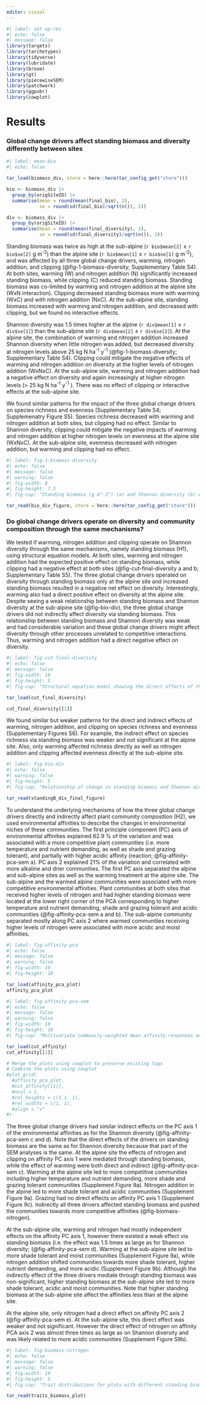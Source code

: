 ```yaml
---
editor: visual
---
```


```r
#| label: set-up-res
#| echo: false
#| message: false
library(targets)
library(tarchetypes)
library(tidyverse)
library(lubridate)
library(broom)
library(gt)
library(piecewiseSEM)
library(patchwork)
library(ggpubr)
library(cowplot)

```

# Results

### Global change drivers affect standing biomass and diversity differently between sites

```r
#| label: mean-bio
#| echo: false

tar_load(biomass_div, store = here::here(tar_config_get("store")))

bio <- biomass_div |> 
  group_by(origSiteID) |> 
  summarise(mean = round(mean(final_bio), 2), 
            se = round(sd(final_bio)/sqrt(n()), 2))

div <- biomass_div |> 
  group_by(origSiteID) |> 
  summarise(mean = round(mean(final_diversity), 2), 
            se = round(sd(final_diversity)/sqrt(n()), 2))

```

<!--# Should I mention the main effects only first, since there are interactions in the alpine site -->

Standing biomass was twice as high at the sub-alpine (`r bio$mean[2]` ± `r bio$se[2]` g m^-2^) than the alpine site (`r bio$mean[1]` ± `r bio$se[1]` g m^-2^), and was affected by all three global change drivers, warming, nitrogen addition, and clipping (@fig-1-biomass-diversity; Supplementary Table S4). At both sites, warming (W) and nitrogen addition (N) significantly increased standing biomass, while clipping (C) reduced standing biomass. Standing biomass was co-limited by warming and nitrogen addition at the alpine site (WxN interaction). Clipping decreased standing biomass more with warming (WxC) and with nitrogen addition (NxC). At the sub-alpine site, standing biomass increased with warming and nitrogen addition, and decreased with clipping, but we found no interactive effects.

Shannon diversity was 1.5 times higher at the alpine (`r div$mean[1]` ± `r div$se[1]`) than the sub-alpine site (`r div$mean[2]` ± `r div$se[2]`). At the alpine site, the combination of warming and nitrogen addition increased Shannon diversity when little nitrogen was added, but decreased diversity at nitrogen levels above 25 kg N ha^-1^ y^-1^ (@fig-1-biomass-diversity; Supplementary Table S4). Clipping could mitigate the negative effects of warming and nitrogen addition on diversity at the higher levels of nitrogen addition (WxNxC). At the sub-alpine site, warming and nitrogen addition had a negative effect on diversity and again increasingly at higher nitrogen levels (\> 25 kg N ha^-1^ y^-1^ ). There was no effect of clipping or interactive effects at the sub-alpine site.

We found similar patterns for the impact of the three global change drivers on species richness and evenness (Supplementary Table S4; Supplemenatry Figure S5). Species richness decreased with warming and nitrogen addition at both sites, but clipping had no effect. Similar to Shannon diversity, clipping could mitigate the negative impacts of warming and nitrogen addition at higher nitrogen levels on evenness at the alpine site (WxNxC). At the sub-alpine site, evenness decreased with nitrogen addition, but warming and clipping had no effect.

```r
#| label: fig-1-biomass-diversity
#| echo: false
#| message: false
#| warning: false
#| fig-width: 8
#| fig-height: 7.5
#| fig-cap: "Standing biomass (g m^-2^) (a) and Shannon diversity (b) with increasing nitrogen addition (kg N ha^-1^ y^-1^) in the alpine (upper row) and sub-alpine (lower row) sites. The x axis is log transformed, the numbers are on the original scale for ease of interpretation. The colors indicate ambient (black) and warm conditions (red) and the shapes show the different clipping treatments (circle = control, square = medium, triangle = intensive clipping). The points show the raw data, while the lines indicate model predictions with confidence intervals. The capital letters (black) within panels indicate significant model terms (W = warming, N = nitrogen addition, C = clipping, S = site, combined letters, e.g. WxC = interactions). Letters in grey indicate almost significant model terms (0.05 < *P* < 0.07)."

tar_read(bio_div_figure, store = here::here(tar_config_get("store")))

```

### Do global change drivers operate on diversity and community composition through the same mechanisms?

We tested if warming, nitrogen addition and clipping operate on Shannon diversity through the same mechanisms, namely standing biomass (H1), using structural equation models. At both sites, warming and nitrogen addition had the expected positive effect on standing biomass, while clipping had a negative effect at both sites (@fig-cut-final-diversity a and b; Supplementary Table S5). The three global change drivers operated on diversity through standing biomass only at the alpine site and increased standing biomass resulted in a negative net effect on diversity. Interestingly, warming also had a direct positive effect on diversity at the alpine site. Despite seeing a weak relationship between standing biomass and Shannon diversity at the sub-alpine site (@fig-bio-div), the three global change drivers did not indirectly affect diversity via standing biomass. This relationship between standing biomass and Shannon diversity was weak and had considerable variation and these global change drivers might affect diversity through other processes unrelated to competitive interactions. Thus, warming and nitrogen addition had a direct negative effect on diversity.

```r
#| label: fig-cut-final-diversity
#| echo: false
#| message: false
#| fig-width: 10
#| fig-height: 5
#| fig-cap: "Structural equation model showing the direct effects of the global change drivers, warming, nitrogen addition and clipping, and indirectly through biomass on Shannon diversity for the a) alpine and b) sub-alpine site. The numbers indicate the regression coefficients and the thickness of the line relates to the strength of the effect. Significant effects are indicated by asterisks (*** for P value < 0.001, ** for 0.001 ≤ P-value < 0.01, and * for 0.01 ≤ P-value < 0.05). The colours shows the direction of the effect (black = positive and grey = negative). Each driver, mediator and predictor are coloured in a separate colour: red = warming, green = nitrogen, yellow = clipping, blue = biomass, brown = diversity."

tar_load(cut_final_diversity)

cut_final_diversity[[1]]

```

We found similar but weaker patterns for the direct and indirect effects of warming, nitrogen addition, and clipping on species richness and evenness (Supplementary Figures S6). For example, the indirect effect on species richness via standing biomass was weaker and not significant at the alpine site. Also, only warming affected richness directly as well as nitrogen addition and clipping affected evenness directly at the sub-alpine site.

```r
#| label: fig-bio-div
#| echo: false
#| warning: false
#| fig-height: 5
#| fig-cap: "Relationship of change in standing biomass and Shannon diversity at the alpine and sub-alpine site. The colors indicate ambient (black) and warm conditions (red) and the shapes show the different clipping treatments (circle = control, square = medium, and triangle = intensive clipping). The size of the symbols indicate the nitrogen addition level. The nitrogen levels are log transformed, the numbers on the legend are on the original scale for ease of interpretation."

tar_read(standingB_div_final_figure)

```

To understand the underlying mechanisms of how the three global change drivers directly and indirectly affect plant community composition (H2), we used environmental affinities to describe the changes in environmental niches of these communities. The first principle component (PC) axis of environmental affinities explained 62.9 % of the variation and was associated with a more competitive plant communities (i.e. more temperature and nutrient demanding, as well as shade and grazing tolerant), and partially with higher acidic affinity (reaction; @fig-affinity-pca-sem a). PC axis 2 explained 21% of the variation and correlated with more alkaline and drier communities. The first PC axis separated the alpine and sub-alpine sites as well as the warming treatment at the alpine site. The sub-alpine and the warmed alpine communities were associated with more competitive environmental affinities. Plant communities at both sites that received higher levels of nitrogen and had higher standing biomass were located at the lower right corner of the PCA corresponding to higher temperature and nutrient demanding, shade and grazing tolerant and acidic communities (@fig-affinity-pca-sem a and b). The sub-alpine community separated mostly along PC axis 2 where warmed communities receiving higher levels of nitrogen were associated with more acidic and moist affinities.

```r
#| label: fig-affinity-pca
#| echo: false
#| message: false
#| warning: false
#| fig-width: 10
#| fig-height: 10

tar_load(affinity_pca_plot)
affinity_pca_plot

```

```r
#| label: fig-affinity-pca-sem
#| echo: false
#| message: false
#| warning: false
#| fig-width: 10
#| fig-height: 10
#| fig-cap: "Multivariate community-weighted mean affinity responses and structural equation models. a) Warming, clipping and nitrogen addition responses and b) biomass responses, determined by a principal component analysis (PCA). The PCA was conducted for the alpine and sub-alpine site together. The plant community originating from the alpine (filled symbols) and sub-alpine (open symbols) sites are shown. The colour represents the warming treatment (black = ambient, red = warming) or biomass (gradient of blue), the shape the clipping treatment (circle = control, square = medium, triangle = intensive clipping), and the point size indicates nitrogen addition level or biomass. The nitrogen levels are log transformed, the numbers on the legend are on the original scale for ease of interpretation. Affinities include plant height, temperature, light, moisture, nutrients, reaction, and grazing disturbance. Arrows show trait loadings on the first two principal components. c-f) Structural equation model showing the direct effects of the global change drivers, warming, nitrogen addition and cutting and indirectly through biomass on affinity PCA axis 1 for the c) alpine and d) sub-alpine site and the affinity PC axis 2 for the e) alpine and f) sub-alpine site. The numbers indicate the regression coefficients and the thickness of the line relates to the strength of the effect. Significant effects are indicated by asterisks (*** for P value < 0.001, ** for 0.001 ≤ P-value < 0.01, and * for 0.01 ≤ P-value < 0.05). The colours shows the direction of the effect (black = positive and grey = negative). Each driver, mediator and predictor are coloured in a separate colour: red = warming, green = nitrogen, yellow = clipping, blue = biomass, brown = affinity."

tar_load(cut_affinity)
cut_affinity[[1]]

# Merge the plots using cowplot to preserve existing tags
# Combine the plots using cowplot
#plot_grid(
  #affinity_pca_plot, 
  #cut_affinity[[1]], 
  #ncol = 1, 
  #rel_heights = c(1.1, 1),
  #rel_widths = c(1, 1),
  #align = "v"
#)
```

The three global change drivers had similar indirect effects on the PC axis 1 of the environmental affinities as for the Shannon diversity (@fig-affinity-pca-sem c and d). Note that the direct effects of the drivers on standing biomass are the same as for Shannon diversity because that part of the SEM analyses is the same. At the alpine site the effects of nitrogen and clipping on affinity PC axis 1 were mediated through standing biomass, while the effect of warming were both direct and indirect (@fig-affinity-pca-sem c). Warming at the alpine site led to more competitive communities including higher temperature and nutrient demanding, more shade and grazing tolerant communities (Supplement Figure 9a). Nitrogen addition in the alpine led to more shade tolerant and acidic communities (Supplement Figure 9a). Grazing had no direct effects on affinity PC axis 1 (Supplement Figure 9c). Indirectly all three drivers affected standing biomass and pushed the communities towards more competitive affinities (@fig-biomass-nitrogen).

At the sub-alpine site, warming and nitrogen had mostly independent effects on the affinity PC axis 1, however there existed a weak effect via standing biomass (i.e. the effect was 1.5 times as large as for Shannon diversity; (@fig-affinity-pca-sem d). Warming at the sub-alpine site led to more shade tolerant and moist communities (Supplement Figure 9a), while nitrogen addition shifted communities towards more shade tolerant, higher nutrient demanding, and more acidic (Supplement Figure 9b). Although the indirectly effect of the three drivers mediate through standing biomass was non-significant, higher standing biomass at the sub-alpine site led to more shade tolerant, acidic and moist communities. Note that higher standing biomass at the sub-alpine site affect the affinities less than at the alpine site.

At the alpine site, only nitrogen had a direct effect on affinity PC axis 2 (@fig-affinity-pca-sem e). At the sub-alpine site, this direct effect was weaker and not significant. However the direct effect of nitrogen on affinity PCA axis 2 was almost three times as large as on Shannon diversity and was likely related to more acidic communities (Supplement Figure S9b).

```r
#| label: fig-biomass-nitrogen
#| echo: false
#| message: false
#| warning: false
#| fig-width: 10
#| fig-height: 5
#| fig-cap: "Trait distributions for plots with different standing biomass at the alpine (upper row) and sub-alpine site (bottom row). Shown are the trait distributions for plant height and Ellenberg light, temperature, nutrient, moisture, salinity and reaction indicator values, as well as a mowing and grazing disturbance indicator. The colours indicate different levels of standing biomass."

tar_read(traits_biomass_plot)

```